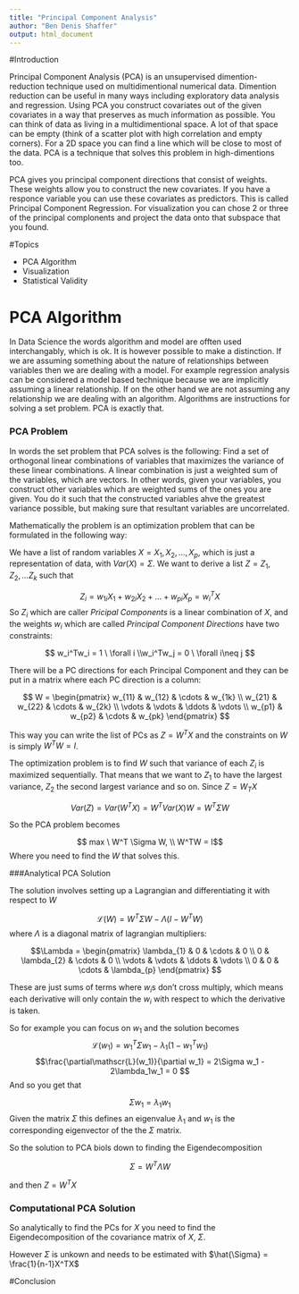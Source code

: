 ```yaml
---
title: "Principal Component Analysis"
author: "Ben Denis Shaffer"
output: html_document
---
```


#Introduction

Principal Component Analysis (PCA) is an unsupervised dimention-reduction technique used on multidimentional numerical data. Dimention reduction can be useful in many ways including exploratory data analysis and regression. Using PCA you construct covariates out of the given covariates in a way that preserves as much information as possible. You can think of data as living in a multidimentional space. A lot of that space can be empty (think of a scatter plot with high correlation and empty corners). For a 2D space you can find a line which will be close to most of the data. PCA is a technique that solves this problem in high-dimentions too.

PCA gives you principal component directions that consist of weights. These weights allow you to construct the new covariates. If you have a responce variable you can use these covariates as predictors. This is called Principal Component Regression. For visualization you can chose 2 or three of the principal complonents and project the data onto that subspace that you found. 

#Topics

- PCA Algorithm
- Visualization
- Statistical Validity

# PCA Algorithm

In Data Science the words algorithm and model are offten used interchangably, which is ok. It is however possible to make a distinction. If we are assuming something about the nature of relationships between variables then we are dealing with a model. For example regression analysis can be considered a model based technique because we are implicitly assuming a linear relationship. If on the other hand we are not assuming any relationship we are dealing with an algorithm. Algorithms are instructions for solving a set problem. PCA is exactly that. 

### PCA Problem

In words the set problem that PCA solves is the following: Find a set of orthogonal linear combinations of variables that maximizes the variance of these linear combinations. A linear combination is just a weighted sum of the variables, which are vectors. In other words, given your variables, you construct other variables which are weighted sums of the ones you are given. You do it such that the constructed variables ahve the greatest variance possible, but making sure that resultant variables are uncorrelated.

Mathematically the problem is an optimization problem that can be formulated in the following way:

We have a list of random variables $X = X_1, X_2, ... , X_p$, which is just a representation of data, with $Var(X) = \Sigma$. We want to derive a list $Z = Z_1, Z_2, ... Z_k$ such that 

$$Z_i = w_{1i}X_1 + w_{2i}X_2 + ... + w_{pi}X_p  = w_i^TX$$
So $Z_i$ which are caller *Pricipal Components* is a linear combination of $X$, and the weights $w_i$ which are called *Principal Component Directions* have two constraints:

$$ w_i^Tw_i = 1 \ \forall i \\w_i^Tw_j = 0 \ \forall i\neq j $$

There will be a PC directions for each Principal Component and they can be put in a matrix where each PC direction is a column:

$$ W = \begin{pmatrix}
  w_{11} & w_{12} & \cdots & w_{1k} \\
  w_{21} & w_{22} & \cdots & w_{2k} \\
  \vdots  & \vdots  & \ddots & \vdots  \\
  w_{p1} & w_{p2} & \cdots & w_{pk} 
 \end{pmatrix} $$
 
 This way you can write the list of PCs as $Z = W^TX$ and the constraints on $W$ is simply $W^TW = I$.
 
The optimization problem is to find $W$ such that variance of each $Z_i$ is maximized sequentially. That means that we want to $Z_1$ to have the largest variance, $Z_2$ the second largest variance and so on. Since $Z = W_TX$

$$Var(Z) = Var(W^TX) = W^TVar(X)W = W^T\Sigma W$$

So the PCA problem becomes

$$ max \ W^T \Sigma W, \\ W^TW = I$$
Where you need to find the $W$ that solves this.

###Analytical PCA Solution

The solution involves setting up a Lagrangian and differentiating it with respect to $W$

$$ \mathscr{L}(W) = W^T\Sigma W - \Lambda(I - W^TW) $$
where $\Lambda$ is a diagonal matrix of lagrangian multipliers:

$$\Lambda = \begin{pmatrix}
  \lambda_{1} & 0 & \cdots & 0 \\
  0 & \lambda_{2} & \cdots & 0 \\
  \vdots  & \vdots  & \ddots & \vdots  \\
  0 & 0 & \cdots & \lambda_{p} 
 \end{pmatrix} $$
 
These are just sums of terms where $w_i$s don't cross multiply, which means each derivative will only contain the $w_i$ with respect to which the derivative is taken.

So for example you can focus on $w_1$ and the solution becomes
$$\mathscr{L}(w_1) = w_{1}^T\Sigma w_1 - \lambda_1(1 - w_{1}^Tw_1)$$
$$\frac{\partial\mathscr{L}(w_1)}{\partial w_1} = 2\Sigma w_1 - 2\lambda_1w_1 = 0 $$
And so you get that 

$$ \Sigma w_1 = \lambda_1 w_1 $$
Given the matrix $\Sigma$ this defines an eigenvalue $\lambda_1$ and $w_1$ is the corresponding eigenvector of the the $\Sigma$ matrix.

So the solution to PCA biols down to finding the Eigendecomposition 

$$\Sigma = W^T\Lambda W$$

and then $Z = W^TX$

### Computational PCA Solution

So analytically to find the PCs for $X$ you need to find the Eigendecomposition of the covariance matrix of $X$, $\Sigma$.

However $\Sigma$ is unkown and needs to be estimated with $\hat{\Sigma} = \frac{1}{n-1}X^TX$



#Conclusion
